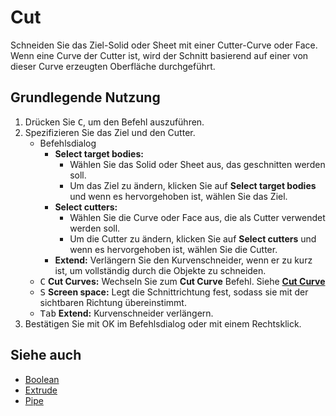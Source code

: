 
# Cut

<Reference shortcut="C" command="Cut" button="Im vorgeschlagenen Befehlsmenü"  buttonIcon="button-cut" />

Schneiden Sie das Ziel-Solid oder Sheet mit einer Cutter-Curve oder Face. Wenn eine Curve der Cutter ist, wird der Schnitt basierend auf einer von dieser Curve erzeugten Oberfläche durchgeführt.

## Grundlegende Nutzung

1. Drücken Sie <kbd>C</kbd>, um den Befehl auszuführen.
2. Spezifizieren Sie das Ziel und den Cutter.
   - <Kst>Befehlsdialog</Kst>
      - **Select target bodies:** 
         - Wählen Sie das Solid oder Sheet aus, das geschnitten werden soll.
         - Um das Ziel zu ändern, klicken Sie auf **Select target bodies** und wenn es hervorgehoben ist, wählen Sie das Ziel.
      - **Select cutters:** 
         - Wählen Sie die Curve oder Face aus, die als Cutter verwendet werden soll.
         - Um die Cutter zu ändern, klicken Sie auf **Select cutters** und wenn es hervorgehoben ist, wählen Sie die Cutter.
      - **Extend:** Verlängern Sie den Kurvenschneider, wenn er zu kurz ist, um vollständig durch die Objekte zu schneiden.
   - <kbd>C</kbd> **Cut Curves:** Wechseln Sie zum **Cut Curve** Befehl. Siehe [**Cut Curve**](/sketch/cut-curve)
   - <kbd>S</kbd> **Screen space:** Legt die Schnittrichtung fest, sodass sie mit der sichtbaren Richtung übereinstimmt.
   - <kbd>Tab</kbd> **Extend:** Kurvenschneider verlängern.
3. Bestätigen Sie mit OK im Befehlsdialog oder mit einem Rechtsklick.

## Siehe auch
- [Boolean](boolean)
- [Extrude](extrude)
- [Pipe](pipe)